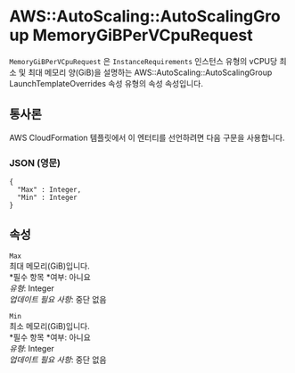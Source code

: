 # AWS::AutoScaling::AutoScalingGroup MemoryGiBPerVCpuRequest

`MemoryGiBPerVCpuRequest` 은 `InstanceRequirements` 인스턴스 유형의 vCPU당 최소 및 최대 메모리 양(GiB)을 설명하는 AWS::AutoScaling::AutoScalingGroup LaunchTemplateOverrides 속성 유형의 속성 속성입니다.

## 통사론

AWS CloudFormation 템플릿에서 이 엔터티를 선언하려면 다음 구문을 사용합니다.

### JSON (영문)

```
{
  "Max" : Integer,
  "Min" : Integer
}
```

## 속성

`Max`  
최대 메모리(GiB)입니다.  
*필수 항목 *여부: 아니요  
_유형_: Integer  
_업데이트 필요 사항_: 중단 없음

`Min`  
최소 메모리(GiB)입니다.  
*필수 항목 *여부: 아니요  
_유형_: Integer  
_업데이트 필요 사항_: 중단 없음
